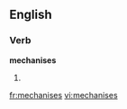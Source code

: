 ==English==

===Verb===
'''mechanises'''

# {{third-person singular of|[[mechanise]]}}

[[fr:mechanises]]
[[vi:mechanises]]